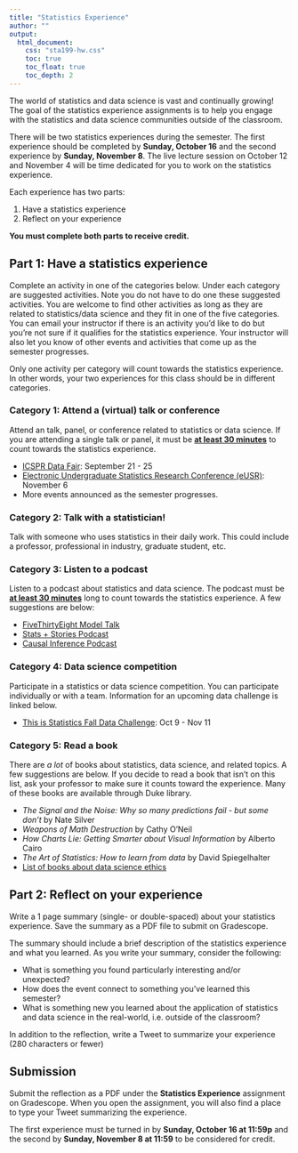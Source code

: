 ```yaml
---
title: "Statistics Experience"
author: ""
output: 
  html_document: 
    css: "sta199-hw.css"
    toc: true
    toc_float: true
    toc_depth: 2
---   
```


The world of statistics and data science is vast and continually growing! The goal of the statistics experience assignments is to help you engage with the statistics and data science communities outside of the classroom.

There will be two statistics experiences during the semester.  The first experience should be completed by **Sunday, October 16** and the second experience by **Sunday, November 8**. The live lecture session on October 12 and November 4 will be time dedicated for you to work on the statistics experience. 

Each experience has two parts:

(1) Have a statistics experience
(2) Reflect on your experience

**You must complete both parts to receive credit.**



## Part 1: Have a statistics experience

Complete an activity in one of the categories below. Under each category are suggested activities. Note you do not have to do one these suggested activities. You are welcome to find other activities as long as they are related to statistics/data science and they fit in one of the five categories. You can email your instructor if there is an activity you'd like to do but you're not sure if it qualifies for the statistics experience. Your instructor will also let you know of other events and activities that come up as the semester progresses.

Only one activity per category will count towards the statistics experience. In other words, your two experiences for this class should be in different categories. 

### Category 1: Attend a (virtual) talk or conference

Attend an talk, panel, or conference related to statistics or data science. If you are attending a single talk or panel, it must be **<u>at least 30 minutes</u>** to count towards the statistics experience. 

- [ICSPR Data Fair](https://www.icpsr.umich.edu/web/pages/membership/datafair/): September 21 - 25
- [Electronic Undergraduate Statistics Research Conference (eUSR)](https://www.icpsr.umich.edu/web/pages/membership/datafair/): November 6
- More events announced as the semester progresses.

### Category 2: Talk with a statistician!

Talk with someone who uses statistics in their daily work. This could include a professor, professional in industry, graduate student, etc. 

### Category 3: Listen to a podcast 

Listen to a podcast about statistics and data science. The podcast must be **<u>at least 30 minutes</u>** long to count towards the statistics experience. A few suggestions are below: 

- [FiveThirtyEight Model Talk](https://fivethirtyeight.com/tag/model-talk/)
- [Stats + Stories Podcast](https://statsandstories.net/)
- [Causal Inference Podcast](https://casualinfer.libsyn.com/)

### Category 4: Data science competition 

Participate in a statistics or data science competition. You can participate individually or with a team. Information for an upcoming data challenge is linked below.

- [This is Statistics Fall Data Challenge](https://thisisstatistics.org/falldatachallenge/): Oct 9 - Nov 11

### Category 5: Read a book 

There are *a lot* of books about statistics, data science, and related topics. A few suggestions are below. If you decide to read a book that isn't on this list, ask your professor to make sure it counts toward the experience. Many of these books are available through Duke library.

- *The Signal and the Noise: Why so many predictions fail - but some don't* by Nate Silver
- *Weapons of Math Destruction* by Cathy O'Neil
- *How Charts Lie: Getting Smarter about Visual Information* by Alberto Cairo
- *The Art of Statistics: How to learn from data* by David Spiegelhalter
- [List of books about data science ethics](https://teachdatascience.com/bookclub/)


## Part 2: Reflect on your experience

Write a 1 page summary (single- or double-spaced) about your statistics experience. Save the summary as a PDF file to submit on Gradescope. 

The summary should include a brief description of the statistics experience and what you learned. As you write your summary, consider the following:

- What is something you found particularly interesting and/or unexpected?
- How does the event connect to something you’ve learned this semester?
- What is something new you learned about the application of statistics and data science in the real-world, i.e. outside of the classroom? 

In addition to the reflection, write a Tweet to summarize your experience (280 characters or fewer) 

## Submission 

Submit the reflection as a PDF under the  **Statistics Experience** assignment on Gradescope. When you open the assignment, you will also find a place to type your Tweet summarizing the experience. 

The first experience must be turned in by **Sunday, October 16 at 11:59p** and the second by **Sunday, November 8 at 11:59** to be considered for credit.